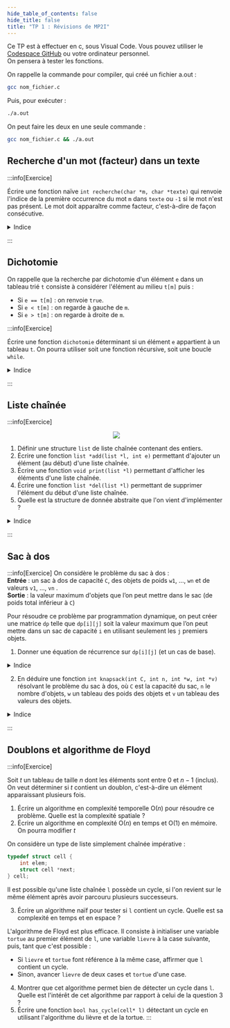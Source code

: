 ```yaml
---
hide_table_of_contents: false
hide_title: false
title: "TP 1 : Révisions de MP2I"
---
```


Ce TP est à effectuer en c, sous Visual Code. Vous pouvez utiliser le [Codespace GitHub](../0_codespace.md) ou votre ordinateur personnel.  
On pensera à tester les fonctions.

On rappelle la commande pour compiler, qui créé un fichier a.out :

```bash
gcc nom_fichier.c
```

Puis, pour exécuter :
    
```bash
./a.out
```

On peut faire les deux en une seule commande :

```bash
gcc nom_fichier.c && ./a.out
```

## Recherche d'un mot (facteur) dans un texte

:::info[Exercice]

Écrire une fonction naïve `int recherche(char *m, char *texte)` qui renvoie l'indice de la première occurrence du mot `m` dans `texte` ou `-1` si le mot n'est pas présent. Le mot doit apparaître comme facteur, c'est-à-dire de façon consécutive.

<details>
<summary>Indice</summary>

On pourra utiliser `int strlen(char*)` de `string.h` pour connaître la taille d'une chaîne de caractères.

```c
#include <string.h>
#include <stdio.h>

int recherche(char* m, char* text) {
    ...
}        

int main() {
    printf("%d\n", recherche("world", "hello world!")); // affiche 6
    printf("%d\n", recherche("elo", "hello")); // affiche -1
    return 0;
}
```

</details>

:::

## Dichotomie

On rappelle que la recherche par dichotomie d'un élément `e` dans un tableau trié `t` consiste à considérer l'élément au milieu `t[m]` puis :
- Si `e == t[m]` : on renvoie `true`.
- Si `e < t[m]` : on regarde à gauche de `m`.
- Si `e > t[m]` : on regarde à droite de `m`.

:::info[Exercice]

Écrire une fonction `dichotomie` déterminant si un élément `e` appartient à un tableau `t`. On pourra utiliser soit une fonction récursive, soit une boucle `while`.  

<details>
<summary>Indice</summary>

<Tabs>
<TabItem label="Version récursive" value="r">

```c
#include <stdbool.h>
#include <stdio.h>

bool dichotomie(int* t, int e, int i, int j) {
    // détermine si e apparait entre les indices i et j de t
    ...
}

int main() {
    int t[10] = {-4, -2, 0, 1, 3, 5, 7, 9, 11, 13};
    printf("%d\n", dichotomie(t, 1, 0, 10)); // 1 
    printf("%d\n", dichotomie(t, 4, 0, 10)); // 0
    printf("%d\n", dichotomie(t, 13, 0, 10)); // 1
    return 0;
}
```

</TabItem>
<TabItem label="Version itérative" value="i">

```c
#include <stdbool.h>
#include <stdio.h>

bool dichotomie(int* t, int e, int n){
    ...
}

int main() {
    int t[10] = {-4, -2, 0, 1, 3, 5, 7, 9, 11, 13};
    printf("%d\n", dichotomie(t, 1, 10)); // 1 
    printf("%d\n", dichotomie(t, 4, 10)); // 0
    printf("%d\n", dichotomie(t, 13, 10)); // 1
    return 0;
}
```

</TabItem>
</Tabs>
</details>

:::

## Liste chaînée

:::info[Exercice]
<center>
<img src={list_c_def} style={{width: 350}} />
</center>

1. Définir une structure `list` de liste chaînée contenant des entiers.
2. Écrire une fonction `list *add(list *l, int e)` permettant d'ajouter un élément (au début) d'une liste chaînée.  
3. Écrire une fonction `void print(list *l)` permettant d'afficher les éléments d'une liste chaînée.  
4. Écrire une fonction `list *del(list *l)` permettant de supprimer l'élément du début d'une liste chaînée.  
5. Quelle est la structure de donnée abstraite que l'on vient d'implémenter ?

<details>
<summary>Indice</summary>

On pourra compléter :

```c
typedef struct list {
    int elem;
    struct list *next;
} list;

list *add(list *l, int e) {
    ...
}
list *del(list *l) {
    ...
}
void print(list *l) {
    ...
}
```

</details>

:::

## Sac à dos

:::info[Exercice]
On considère le problème du sac à dos :  
**Entrée** : un sac à dos de capacité `C`, des objets de poids `w1`, ..., `wn` et de valeurs `v1`, ..., `vn` .  
**Sortie** : la valeur maximum d'objets que l’on peut mettre dans le sac (de poids total inférieur à `C`)

Pour résoudre ce problème par programmation dynamique, on peut créer une matrice `dp` telle que `dp[i][j]` soit la valeur maximum que l’on peut mettre dans un sac de capacité `i` en utilisant seulement les `j` premiers objets.

1. Donner une équation de récurrence sur `dp[i][j]` (et un cas de base).

<details>
<summary>Indice</summary>

Il y a deux possibilités pour obtenir `dp[i][j]` : soit prendre l'objet `j`, soit ne pas le prendre.
</details>

2. En déduire une fonction `int knapsack(int C, int n, int *w, int *v)` résolvant le problème du sac à dos, où `C` est la capacité du sac, `n` le nombre d'objets, `w` un tableau des poids des objets et `v` un tableau des valeurs des objets.
<details>
<summary>Indice</summary>

```c
#include <stdio.h>
#include <stdlib.h>

int knapsack(int C, int n, int *w, int *v) {
    int **dp = malloc((C + 1) * sizeof(int*));
    for (int i = 0; i < C + 1; i++) {
        dp[i] = malloc((n + 1) * sizeof(int));
        dp[i][0] = 0;
    }
    ...
}

int main() {
    int weights[] = {2, 3, 6, 5, 8, 2, 2};
    int values[] = {1, 7, 10, 10, 13, 1, 1};
    printf("%d", knapsack(10, 7, weights, values)); // doit afficher 18
}
```

</details>

:::

## Doublons et algorithme de Floyd

:::info[Exercice]

Soit $t$ un tableau de taille $n$ dont les éléments sont entre $0$ et $n-1$ (inclus).  
On veut déterminer si $t$ contient un doublon, c'est-à-dire un élément apparaissant plusieurs fois.
1. Écrire un algorithme en complexité temporelle O($n$) pour résoudre ce problème. Quelle est la complexité spatiale ? 
2. Écrire un algorithme en complexité O($n$) en temps et O($1$) en mémoire. On pourra modifier $t$

On considère un type de liste simplement chaînée impérative :

```c
typedef struct cell {
    int elem;
    struct cell *next;
} cell;
```

Il est possible qu'une liste chaînée `l` possède un cycle, si l'on revient sur le même élément après avoir parcouru plusieurs successeurs. 

3. Écrire un algorithme naïf pour tester si `l` contient un cycle. Quelle est sa complexité en temps et en espace ?

L'algorithme de Floyd est plus efficace. Il consiste à initialiser une variable `tortue` au premier élément de `l`, une variable `lievre` à la case suivante, puis, tant que c'est possible :
- Si `lievre` et `tortue` font référence à la même case, affirmer que `l` contient un cycle.
- Sinon, avancer `lievre` de deux cases et `tortue` d'une case.

4. Montrer que cet algorithme permet bien de détecter un cycle dans `l`. Quelle est l'intérêt de cet algorithme par rapport à celui de la question 3 ?
5. Écrire une fonction `bool has_cycle(cell* l)` détectant un cycle en utilisant l'algorithme du lièvre et de la tortue.
:::